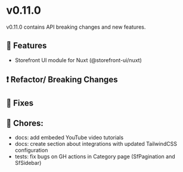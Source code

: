 
<Meta title="Releases/v0.11.x - Latest Minor/v0.11.0 - Latest/Change log" />

# v0.11.0

v0.11.0 contains API breaking changes and new features.

## 🚀 Features

- Storefront UI module for Nuxt (@storefront-ui/nuxt)

## ❗ Refactor/ Breaking Changes

## 🐛 Fixes

## 🧹 Chores:

- docs: add embeded YouTube video tutorials
- docs: create section about integrations with updated TailwindCSS configuration
- tests: fix bugs on GH actions in Category page (SfPagination and SfSidebar)   


